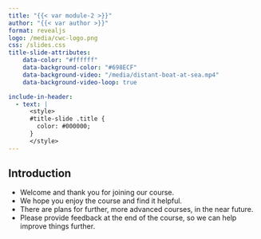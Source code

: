 ```yaml
---
title: "{{< var module-2 >}}"
author: "{{< var author >}}"
format: revealjs
logo: /media/cwc-logo.png
css: /slides.css
title-slide-attributes:
    data-color: "#ffffff"
    data-background-color: "#698ECF"
    data-background-video: "/media/distant-boat-at-sea.mp4"
    data-background-video-loop: true

include-in-header:
  - text: |
      <style>
      #title-slide .title {
        color: #000000;
      }
      </style>
---
```



## Introduction {background-image="/media/welcome-sign.jpg" background-opacity="0.4"}

* Welcome and thank you for joining our course.
* We hope you enjoy the course and find it helpful.
* There are plans for further, more advanced courses, in the near future.
* Please provide feedback at the end of the course, so we can help improve things further.
